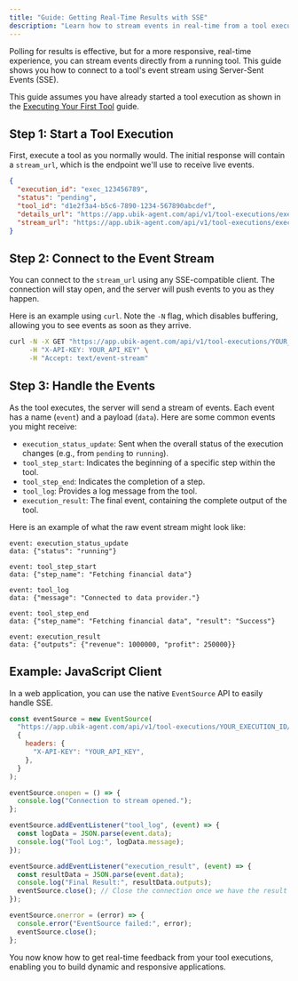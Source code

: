 ```yaml
---
title: "Guide: Getting Real-Time Results with SSE"
description: "Learn how to stream events in real-time from a tool execution using Server-Sent Events (SSE)."
---
```


Polling for results is effective, but for a more responsive, real-time experience, you can stream events directly from a running tool. This guide shows you how to connect to a tool's event stream using Server-Sent Events (SSE).

This guide assumes you have already started a tool execution as shown in the [Executing Your First Tool](/en/guides/executing-tools) guide.

## Step 1: Start a Tool Execution

First, execute a tool as you normally would. The initial response will contain a `stream_url`, which is the endpoint we'll use to receive live events.

```json
{
  "execution_id": "exec_123456789",
  "status": "pending",
  "tool_id": "d1e2f3a4-b5c6-7890-1234-567890abcdef",
  "details_url": "https://app.ubik-agent.com/api/v1/tool-executions/exec_123456789",
  "stream_url": "https://app.ubik-agent.com/api/v1/tool-executions/exec_123456789/stream"
}
```

## Step 2: Connect to the Event Stream

You can connect to the `stream_url` using any SSE-compatible client. The connection will stay open, and the server will push events to you as they happen.

Here is an example using `curl`. Note the `-N` flag, which disables buffering, allowing you to see events as soon as they arrive.

```bash
curl -N -X GET "https://app.ubik-agent.com/api/v1/tool-executions/YOUR_EXECUTION_ID/stream" \
     -H "X-API-KEY: YOUR_API_KEY" \
     -H "Accept: text/event-stream"
```

## Step 3: Handle the Events

As the tool executes, the server will send a stream of events. Each event has a name (`event`) and a payload (`data`). Here are some common events you might receive:

- `execution_status_update`: Sent when the overall status of the execution changes (e.g., from `pending` to `running`).
- `tool_step_start`: Indicates the beginning of a specific step within the tool.
- `tool_step_end`: Indicates the completion of a step.
- `tool_log`: Provides a log message from the tool.
- `execution_result`: The final event, containing the complete output of the tool.

Here is an example of what the raw event stream might look like:

```
event: execution_status_update
data: {"status": "running"}

event: tool_step_start
data: {"step_name": "Fetching financial data"}

event: tool_log
data: {"message": "Connected to data provider."}

event: tool_step_end
data: {"step_name": "Fetching financial data", "result": "Success"}

event: execution_result
data: {"outputs": {"revenue": 1000000, "profit": 250000}}
```

## Example: JavaScript Client

In a web application, you can use the native `EventSource` API to easily handle SSE.

```javascript
const eventSource = new EventSource(
  "https://app.ubik-agent.com/api/v1/tool-executions/YOUR_EXECUTION_ID/stream",
  {
    headers: {
      "X-API-KEY": "YOUR_API_KEY",
    },
  }
);

eventSource.onopen = () => {
  console.log("Connection to stream opened.");
};

eventSource.addEventListener("tool_log", (event) => {
  const logData = JSON.parse(event.data);
  console.log("Tool Log:", logData.message);
});

eventSource.addEventListener("execution_result", (event) => {
  const resultData = JSON.parse(event.data);
  console.log("Final Result:", resultData.outputs);
  eventSource.close(); // Close the connection once we have the result
});

eventSource.onerror = (error) => {
  console.error("EventSource failed:", error);
  eventSource.close();
};
```

<Check>
You now know how to get real-time feedback from your tool executions, enabling you to build dynamic and responsive applications.
</Check>
